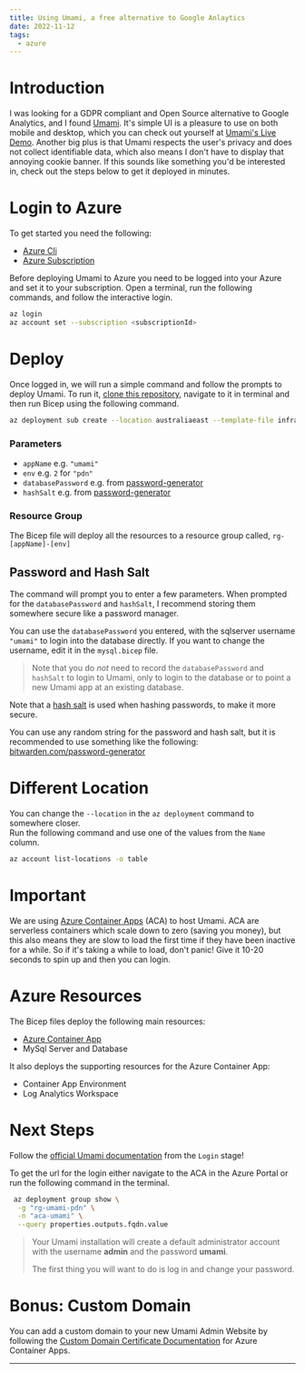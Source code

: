 ```yaml
---
title: Using Umami, a free alternative to Google Anlaytics
date: 2022-11-12
tags:
  - azure
---
```



# Introduction

I was looking for a GDPR compliant and Open Source alternative to Google Analytics, and I found [Umami](https://umami.is).
It's simple UI is a pleasure to use on both mobile and desktop, which you can check out yourself at [Umami's Live Demo](https://app.umami.is/share/8rmHaheU/umami.is). Another big plus is that Umami respects the user's privacy and does not collect identifiable data, which also means I don't have to display that annoying cookie banner. If this sounds like something you'd be interested in, check out the steps below to get it deployed in minutes.

# Login to Azure

To get started you need the following:

- [Azure Cli](https://learn.microsoft.com/en-us/cli/azure/install-azure-cli)
- [Azure Subscription](https://azure.microsoft.com/en-au/free/)

Before deploying Umami to Azure you need to be logged into your Azure and set it to your subscription.
Open a terminal, run the following commands, and follow the interactive login.

```sh
az login
az account set --subscription <subscriptionId>
```

# Deploy

Once logged in, we will run a simple command and follow the prompts to deploy Umami.
To run it, [clone this repository](https://github.com/tombrereton/umami-azure), navigate to it in terminal and then run Bicep using the following command.

```sh
az deployment sub create --location australiaeast --template-file infra/main.bicep
```

### Parameters

- `appName` e.g. `"umami"`
- `env` e.g. `2` for `"pdn"`
- `databasePassword` e.g. from [password-generator](https://bitwarden.com/password-generator/)
- `hashSalt` e.g. from [password-generator](https://bitwarden.com/password-generator/)

### Resource Group
The Bicep file will deploy all the resources to a resource group called, `rg-[appName]-[env]`

## Password and Hash Salt

The command will prompt you to enter a few parameters.
When prompted for the `databasePassword` and `hashSalt`, I recommend
storing them somewhere secure like a password manager.

You can use the `databasePassword` you entered, with the sqlserver username `"umami"` to login
into the database directly. If you want to change the username, edit it in the
`mysql.bicep` file.

> Note that you do _not_ need to record the `databasePassword` and `hashSalt` to login to Umami, only to login to the database or to point a new Umami app at an existing database.

Note that a [hash salt](https://auth0.com/blog/adding-salt-to-hashing-a-better-way-to-store-passwords/) is used when hashing passwords, to make it more secure.

You can use any random string for the password and hash salt, but it is recommended to use something like the following: [bitwarden.com/password-generator](https://bitwarden.com/password-generator/)

# Different Location

You can change the `--location` in the `az deployment` command to somewhere closer.  
Run the following command and use one of the values from the `Name` column.

```sh
az account list-locations -o table
```

# Important

We are using [Azure Container Apps](https://learn.microsoft.com/en-us/azure/container-apps/overview) (ACA) to host Umami. ACA are serverless containers which scale down to zero (saving you money),
but this also means they are slow to load the first time if they have been inactive for a while. So if it's taking
a while to load, don't panic! Give it 10-20 seconds to spin up and then you can login.

# Azure Resources

The Bicep files deploy the following main resources:

- [Azure Container App](https://learn.microsoft.com/en-us/azure/container-apps/overview)
- MySql Server and Database

It also deploys the supporting resources for the Azure Container App:

- Container App Environment
- Log Analytics Workspace

# Next Steps

Follow the [official Umami documentation](https://umami.is/docs/login) from the `Login` stage!

To get the url for the login either navigate to the ACA in the Azure Portal or run the following
command in the terminal.

```sh
 az deployment group show \
  -g "rg-umami-pdn" \
  -n "aca-umami" \
  --query properties.outputs.fqdn.value
```

> Your Umami installation will create a default administrator account with the username **admin** and the password **umami**.
>
> The first thing you will want to do is log in and change your password.

# Bonus: Custom Domain
You can add a custom domain to your new Umami Admin Website by following the [Custom Domain Certificate Documentation](https://learn.microsoft.com/en-us/azure/container-apps/custom-domains-certificates) for Azure Container Apps.

---

<UtterancesComments />
